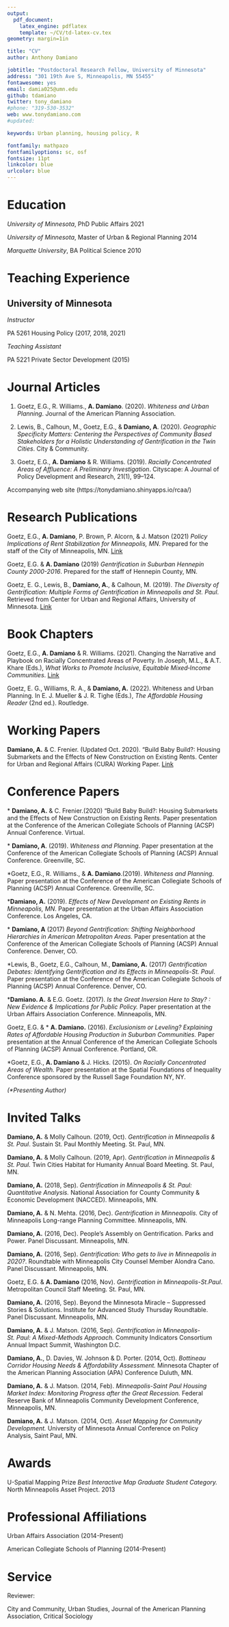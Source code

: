```yaml
---
output:
  pdf_document:
    latex_engine: pdflatex
    template: ~/CV/td-latex-cv.tex
geometry: margin=1in

title: "CV"
author: Anthony Damiano

jobtitle: "Postdoctoral Research Fellow, University of Minnesota"
address: "301 19th Ave S, Minneapolis, MN 55455"
fontawesome: yes
email: damia025@umn.edu
github: tdamiano
twitter: tony_damiano
#phone: "319-530-3532"
web: www.tonydamiano.com
#updated:

keywords: Urban planning, housing policy, R

fontfamily: mathpazo
fontfamilyoptions: sc, osf
fontsize: 11pt
linkcolor: blue
urlcolor: blue
---
```


# Education

*University	of	Minnesota*, PhD Public Affairs \hfill 2021

*University	of	Minnesota*, Master of Urban & Regional Planning  \hfill 2014

*Marquette University*, BA Political Science  \hfill 2010

# Teaching Experience

## University of Minnesota

*Instructor*

PA 5261 Housing Policy (2017, 2018, 2021)

*Teaching Assistant*

PA 5221 Private Sector Development (2015)


# Journal Articles
1. Goetz, E.G.,	R. Williams., __A. Damiano__. (2020). *Whiteness and Urban Planning*. Journal of the American Planning Association.


2. Lewis, B., Calhoun, M., Goetz, E.G.,  & __Damiano, A__. (2020). *Geographic Specificity Matters: Centering the Perspectives of Community Based Stakeholders for a Holistic Understanding of Gentrification in the Twin Cities*. City & Community.


3.  Goetz, E.G.,	__A. Damiano__ &	R. Williams. (2019). *Racially Concentrated Areas of Affluence: A Preliminary Investigation*. Cityscape: A Journal of Policy Development and Research, 21(1), 99–124.

Accompanying web site (https://tonydamiano.shinyapps.io/rcaa/)


# Research Publications
Goetz, E.G.,	__A. Damiano__, P. Brown, P. Alcorn, & J. Matson (2021) *Policy Implications of Rent Stabilization for Minneapolis, MN*. Prepared for the staff of the City of Minneapolis, MN.
[Link](https://www.cura.umn.edu/sites/cura.umn.edu/files/2021-08/Minneapolis-Rent-Stabilization-Study-web.pdf)

Goetz, E.G. & __A. Damiano__ (2019) *Gentrification in Suburban Hennepin County 2000-2016*. Prepared for the staff of Hennepin County, MN.

Goetz, E. G., Lewis, B., __Damiano, A.__, & Calhoun, M. (2019). *The Diversity of Gentrification: Multiple Forms of Gentrification in Minneapolis and St. Paul*. Retrieved from Center for Urban and Regional Affairs, University of Minnesota. [Link](http://gentrification.umn.edu/sites/gentrification.dl.umn.edu/files/media/diversity-of-gentrification-012519.pdf)


# Book Chapters
Goetz, E.G., __A. Damiano__ &	R. Williams. (2021). Changing the Narrative and Playbook on Racially Concentrated Areas of Poverty. In Joseph, M.L., & A.T. Khare (Eds.), *What Works to Promote Inclusive, Equitable Mixed‐Income Communities*. [Link](https://case.edu/socialwork/nimc/sites/case.edu.nimc/files/2020-09/Goetz.WWV_.Changing%20the%20Narrative.2020.pdf)

Goetz, E. G., Williams, R. A., & __Damiano, A.__ (2022). Whiteness and Urban Planning. In E. J. Mueller & J. R. Tighe (Eds.), *The Affordable Housing Reader* (2nd ed.). Routledge.


# Working Papers
__Damiano, A.__ & C. Frenier. (Updated Oct. 2020). "Build Baby Build?: Housing Submarkets and the Effects of
New Construction on Existing Rents. Center for Urban and Regional Affairs (CURA) Working Paper. [Link](https://www.tonydamiano.com/project/new-con/bbb-wp.pdf)


# Conference Papers
\* __Damiano, A.__ & C. Frenier.(2020) "Build Baby Build?: Housing Submarkets and the Effects of
New Construction on Existing Rents. Paper	presentation	at	the	Conference of the	American Collegiate	Schools	of Planning (ACSP) Annual Conference. Virtual.

\* __Damiano,	A__. (2019). *Whiteness and Planning*. Paper	presentation	at	the	Conference of the	American Collegiate	Schools	of Planning (ACSP) Annual Conference. Greenville, SC.

\*Goetz, E.G.,	R. Williams., & __A. Damiano__.(2019). *Whiteness and Planning*. Paper	presentation	at	the	Conference of the	American Collegiate	Schools	of	Planning (ACSP) Annual	Conference. Greenville, SC.

\*__Damiano,	A.__ 	(2019). *Effects of New Development on Existing Rents in Minneapolis, MN*. Paper presentation at the Urban	Affairs	Association Conference.	Los Angeles, CA.

\* __Damiano,	A__ (2017) *Beyond	Gentrification: Shifting	Neighborhood	Hierarchies	in	American Metropolitan	Areas.*	Paper	presentation at	the	Conference of the	American Collegiate	Schools	of	Planning (ACSP) Annual	Conference. Denver,	CO.

\*Lewis,	B.,	Goetz,	E.G.,	Calhoun,	M.,	__Damiano,	A.__ (2017) *Gentrification	Debates: Identifying Gentrification	and	its	Effects	in	Minneapolis-St.	Paul*. Paper presentation	at the	Conference of	the	American	Collegiate Schools of Planning (ACSP) Annual Conference.	Denver,	CO.

\*__Damiano.	A.__ &	E.G.	Goetz. (2017). *Is	the	Great	Inversion	Here	to	Stay?	:	New	Evidence &	Implications for	Public	Policy.* Paper presentation at	the	Urban	Affairs	Association Conference.	Minneapolis, MN.

Goetz,	E.G. &	\* __A.	Damiano.__	(2016).	*Exclusionism	or	Leveling?	Explaining	Rates	of	Affordable	Housing	Production	in	Suburban	Communities.*	Paper	presentation at	the	Annual	Conference	of	the	American	Collegiate	Schools	of	Planning (ACSP)	Annual Conference. Portland,	OR.

\*Goetz,	E.G.,	__A. Damiano__ &	J. Hicks.	(2015).	*On	Racially	Concentrated	Areas	of	Wealth.*	Paper	presentation at	the	Spatial	Foundations	of	Inequality	Conference sponsored	by the	Russell	Sage Foundation	NY,	NY.

_(\*Presenting Author)_

# Invited Talks
__Damiano,	A.__ & Molly Calhoun.	(2019, Oct). *Gentrification in Minneapolis & St. Paul*. Sustain St. Paul Monthly Meeting. St. Paul, MN.

__Damiano,	A.__ & Molly Calhoun.	(2019, Apr). *Gentrification in Minneapolis & St. Paul.* Twin Cities Habitat for Humanity Annual Board Meeting. St. Paul, MN.

__Damiano,	A.__ 	(2018, Sep). *Gentrification in Minneapolis & St. Paul: Quantitative Analysis.* National Association for County Community & Economic Development (NACCED). Minneapolis,	MN.

__Damiano,	A.__ & N. Mehta. (2016, Dec). *Gentrification in	Minneapolis.*	City of Minneapolis	Long-range Planning	Committee. Minneapolis,	MN.

__Damiano,	A.__ (2016,	Dec).	People’s	Assembly	on Gentrification. Parks	and	Power. Panel	Discussant.	Minneapolis, MN.

__Damiano,	A.__ (2016,	Sep).	*Gentrification: Who gets	to live	in Minneapolis in 2020?*.	Roundtable with Minneapolis City Counsel Member Alondra Cano.	Panel	Discussant.	Minneapolis, MN.

Goetz,	E.G. & __A.	Damiano__	(2016,	Nov).	*Gentrification	in	Minneapolis-St.Paul*.	Metropolitan Council	Staff	Meeting. St. Paul,	MN.

__Damiano, A.__ (2016,	Sep).	Beyond the Minnesota	Miracle – Suppressed Stories	&	Solutions. Institute for Advanced Study Thursday Roundtable.	Panel	Discussant.	Minneapolis,	MN.

__Damiano,	A.__ & J. Matson. (2016,	Sep).	*Gentrification	in	Minneapolis-St.	Paul:	A	Mixed-Methods	Approach.* Community Indicators Consortium	Annual Impact	Summit,	Washington	D.C.

__Damiano,	A.__, D. Davies, W. Johnson	&	D.	Porter.	(2014,	Oct).	*Bottineau Corridor Housing Needs	&	Affordability	Assessment.*	Minnesota	Chapter of the	American	Planning	Association	(APA)	Conference	Duluth,	MN.

__Damiano,	A.__ & J. Matson.	(2014,	Feb).	*Minneapolis-Saint Paul Housing Market Index: Monitoring Progress	after	the	Great	Recession.*	Federal	Reserve	Bank of Minneapolis	Community	Development	Conference,	Minneapolis,	MN.

__Damiano,	A.__ & J.	Matson.	(2014,	Oct).	*Asset Mapping	for	Community	Development.* University	of Minnesota	Annual Conference	on Policy	Analysis,	Saint	Paul,	MN.


# Awards
U-Spatial Mapping Prize _Best Interactive Map Graduate Student Category._ North Minneapolis Asset Project. 2013


# Professional Affiliations
Urban Affairs Association  (2014-Present)

American Collegiate Schools of Planning (2014-Present)

# Service
Reviewer:

City and Community, Urban Studies, Journal of the American Planning Association, Critical Sociology